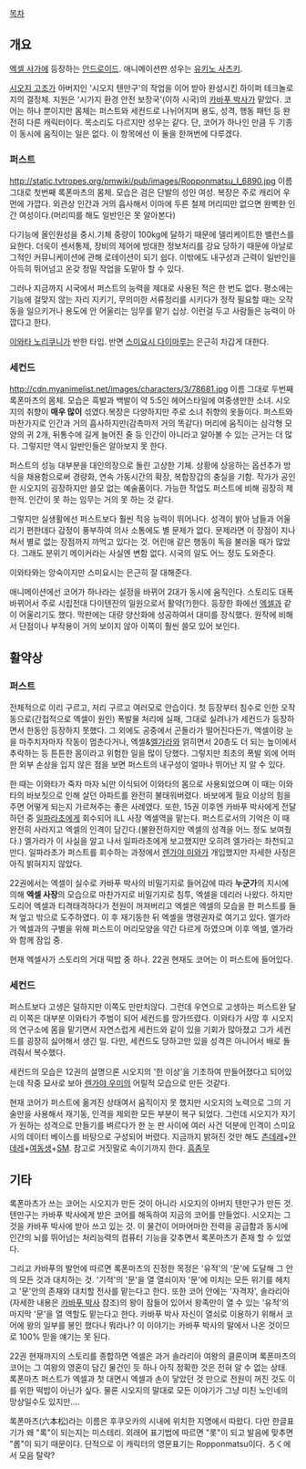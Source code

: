 [[목차]]

== 개요 ==
[[엑셀 사가]]에 등장하는 [[안드로이드]]. 애니메이션판 성우는 [[유키노 사츠키]].

[[시오지 고조]]가 아버지인 '시오지 텐만구'의 작업을 이어 받아 완성시킨 하이퍼 테크놀로지의 결정체. 지원은 '시가지 환경 안전 보장국'(이하 시국)의 [[카바푸 박사]]가 맡았다. 코어는 하나 뿐이지만 몸체는 퍼스트와 세컨드로 나뉘어지며 용도, 성격, 행동 패턴 등 완전히 다른 캐릭터이다. 목소리도 다르지만 성우는 같다. 단, 코어가 하나인 만큼 두 기종이 동시에 움직이는 일은 없다. 이 항목에선 이 둘을 한꺼번에 다루겠다.

=== 퍼스트 ===
http://static.tvtropes.org/pmwiki/pub/images/Ropponmatsu_I_6890.jpg
이름 그대로 첫번째 록폰마츠의 몸체. 모습은 검은 단발의 성인 여성. 복장은 주로 캐리어 우먼에 가깝다. 외관상 인간과 거의 흡사해서 이마에 두른 철제 머리띠만 없으면 완벽한 인간 여성이다.(머리띠를 해도 일반인은 못 알아본다)

다기능에 올인원성을 중시.기체 중량이 100kg에 달하기 때문에 델리케이트한 밸런스를 요한다. 더욱이 센서통제, 장비의 제어에 방대한 정보처리를 강요 당하기 때문에 아날로그적인 커뮤니케이션에 관해 로테이션이 되기 쉽다. 이밖에도 내구성과 근력이 일반인을 아득히 뛰어넘고 온갖 정밀 작업을 도맡아 할 수 있다. 

그러나 지금까지 시국에서 퍼스트의 능력을 제대로 사용된 적은 한 번도 없다. 평소에는 기능에 걸맞지 않는 자리 지키기, 무의미한 서류정리를 시키다가 정작 필요할 때는 오작동을 일으키거나 용도에 안 어울리는 임무를 맡기 십상. 이런걸 두고 사람들은 능력이 아깝다고 한다.

[[이와타 노리쿠니]]가 반한 타입. 반면 [[스미요시 다이마루]]는 은근히 차갑게 대한다.

=== 세컨드 ===
http://cdn.myanimelist.net/images/characters/3/78681.jpg
이름 그대로 두번째 록폰마츠의 몸체. 모습은 흑발과 백발이 약 5:5인 헤어스타일에 여중생만한 소녀. 시오지의 취향이 '''매우 많이''' 섞였다.복장은 다양하지만 주로 소녀 취향의 옷들이다. 퍼스트와 마찬가지로 인간과 거의 흡사하지만(감촉마저 거의 똑같다) 머리에 움직이는 삼각형 모양의 귀 2개, 뒤통수에 길게 늘어진 줄 등 인간이 아니라고 알아볼 수 있는 근거는 더 많다. 그렇지만 역시 일반인들은 알아보지 못 한다. 

퍼스트의 성능 대부분을 대인의장으로 돌린 고상한 기체. 상황에 상응하는 옵션추가 방식을 채용함으로써 경량화, 연속 가동시간의 확장, 복합장갑의 충실을 기함. 작가가 공인한 시오지의 굉장하지만 쓸모 없는 예술품이다. 가능한 작업도 퍼스트에 비해 굉장히 제한적. 인간이 못 하는 임무는 거의 못 하는 것 같다.

그렇지만 실생활에선 퍼스트보다 훨씬 적응 능력이 뛰어나다. 성격이 밝아 남들과 어울리기 편한데다 감정이 풍부하여 의사 소통에도 별 문제가 없다. 문제라면 이 장점이 지나쳐서 별로 없는 장점까지 까먹고 있다는 것. 어린애 같은 행동이 독을 불러올 때가 많았다. 그래도 분위기 메이커라는 사실엔 변함 없다. 시국의 일도 어느 정도 도와준다.

이와타와는 앙숙이지만 스미요시는 은근히 잘 대해준다. 

애니메이션에선 코어가 하나라는 설정을 바뀌어 2대가 동시에 움직인다. 스토리도 대폭 바뀌어서 주로 시립전대 다이텐진의 일원으로서 활약(?)한다. 등장한 화에선 [[엑셀]]과 같이 어울리기도 했다. 막판에는 대량 양산화에 성공하여서 대미를 장식했다. 원작에 비해서 단점이나 부작용이 거의 보이지 않아 이쪽이 훨씬 쓸모 있어 보인다.

== 활약상 ==
=== 퍼스트 ===
전체적으로 이리 구르고, 저리 구르고 여러모로 안습이다. 첫 등장부터 침수로 인한 오작동으로(간접적으로 엑셀이 원인) 폭발물 처리에 실패, 그대로 실려나가 세컨드가 등장하면서 한동안 등장하지 못했다. 그 외에도 공중에서 곤돌라가 떨어진다든가, 엑셀이랑 눈을 마주치자마자 작동이 멈춘다거나, 엑셀&[[엘가라]]와 얽히면서 20층도 더 되는 높이에서 추락하는 등 튼튼한 몸이라고 위험한 일을 많이 당했다. 그렇지만 최초의 폭발 외에 어떠한 외부 손상을 입지 않은 점을 보면 퍼스트의 내구성이 얼마나 뛰어난 지 알 수 있다.

한 때는 이와타가 죽자 마자 뇌만 이식되어 이와타의 몸으로 사용되었으며 이 때는 이와타의 바보짓으로 인해 살던 아파트를 완전히 불태워버렸다. 바보에게 필요 이상의 힘을 주면 어떻게 되는지 가르쳐주는 좋은 사례였다. 또한, 15권 이후엔 카바푸 박사에게 전달하던 중 [[일파라초]]에게 회수되어 ILL 사장 엑셀역을 맡는다. 퍼스트로서의 기억은 이 때 완전히 사라지고 엑셀의 인격이 담긴다.(불완전하지만 엑셀의 성격을 어느 정도 보여줬다.) 엘가라가 이 사실을 알고 나서 일파라초에게 보고했지만 오히려 엘가라는 좌천되고 만다. 일파라초가 퍼스트를 회수하는 과정에서 [[렌가야 미와]]가 개입했지만 자세한 사정은 아직 밝혀지지 않았다.  

22권에서는 엑셀이 실수로 카바푸 박사의 비밀기지로 들어감에 따라 '''누군가'''의 지시에 의해 '''엑셀 사장'''의 모습으로 마찬가지로 비밀기지로 침투, 엑셀을 데리러 나왔다. 하지만 도리어 엑셀과 티격태격하다가 전원이 꺼져버리고 엑셀은 엑셀의 모습을 한 퍼스트를 들쳐 엎고 밖으로 도주하였다. 이 후 재기동한 뒤 엑셀을 명령권자로 여기고 있다. 엘가라가 엑셀과의 구별을 위해 퍼스트이 머리모양을 약간 다르게 하였으며 이후 엑셀, 엘가라와 함께 잠입 중.

현재 엑셀사가 스토리의 거대 떡밥 중 하나. 22권 현재도 코어는 이 퍼스트에 들어있다.

=== 세컨드 ===
퍼스트보다 고생은 덜하지만 이쪽도 만만치않다. 그런데 우연으로 고생하는 퍼스트완 달리 이쪽은 대부분 이와타가 주범이 되어 세컨드를 망가뜨렸다. 이와타가 사망 후 시오지의 연구소에 몸을 맡기면서 자연스럽게 세컨드와 같이 있을 기회가 많아졌고 그가 세컨드를 굉장히 싫어해서 생긴 일. 다만, 세컨드도 당하고만 있을 성격은 아니어서 배로 돌려줘서 복수했다. 

세컨드의 모습은 12권의 설명으론 시오지의 '한 이상'을 기초하여 만들어졌다고 되어있는데 작중 묘사로 보아 [[렌가야 우미]]의 어릴적 모습으로 만든 것같다.

현재 코어가 퍼스트에 옮겨진 상태여서 움직이지 못 했지만 시오지의 노력으로 그의 기술만을 사용해서 재기동, 인격을 제외한 모든 부분이 복구 되었다. 그런데 시오지가 자기가 원하는 성격으로 만들기를 벼르다가 한 눈 판 사이에 여러 사건 덕분에 인격이 스미요시의 데이터 베이스를 바탕으로 구성되어 버렸다. 지금까지 밝혀진 것만 해도 [[츤데레]]+[[얀데레]]+[[여동생]]+[[SM]]. 참고로 거짓말로 속이기까지 한다. [[흠좀무]]

== 기타 ==
록폰마츠가 쓰는 코어는 시오지가 만든 것이 아니라 시오지의 아버지 텐만구가 만든 것. 텐만구는 카바푸 박사에게 받은 코어를 해독하여 지금의 코어를 만들었다. 시오지는 그것을 카바푸 박사에 받아 쓰고 있는 것. 이 물건이 어마어마한 전력을 공급함과 동시에 인간의 뇌를 뛰어넘는 처리능력의 컴퓨터 기능을 갖추면서 록폰마츠가 존재 할 수 있었다.

그리고 카바푸의 발언에 따르면 록폰마츠의 진정한 목정은 '유적'의 '문'에 도달해 그 안의 모든 것과 대치하는 것. '기적'의 '문'을 열 열쇠이자 '문'에 미치는 모든 위기를 헤치고 '문'안의 존재와 대치할 전사를 맡는다고 한다. 또한 코어 안에는 '자격자', 솔라리아(자세한 내용은 [[카바푸 박사]] 참조)의 왕이 잠들어 있어서 왕족만이 열 수 있는 '유적'의 마지막 '문'을 열 역할도 맡는다고 한다. 카바푸 박사 자신이 열쇠로 이용하기 위해서 코어에 왕의 일부를 봉인 했다나 뭐라나? 이 이야기는 카바푸 박사의 말에서 나온 것이므로 100% 믿을 얘기는 못 된다.

22권 현재까지의 스토리를 종합하면 엑셀은 과거 솔라리아 여왕의 클론이며 록폰마츠의 코어는 그 여왕의 영혼이 담긴 물건인 듯 하나 아직 정확한 것은 전혀 알 수 없는 상태. 록폰마츠 퍼스트가 엑셀과 첫 대면시 엑셀과 손이 닿았던 것 만으로 전원이 꺼진 것도 이를 위한 떡밥이 아닌가 싶다. 물론 시오지의 말대로 모든 이야기가 그냥 미친 노인네의 망상일수도 있지만….

록폰마츠(六本松)라는 이름은 후쿠오카의 시내에 위치한 지명에서 따왔다. 다만 한글표기가 왜 "록"이 되는지는 미스테리. 외래어 표기법에 따르면 "롯"이 되고 발음에 맞추면 "롭"이 되기 때문이다. 단적으로 이 캐릭터의 영문표기는 Ropponmatsu이다. ろく에서 모음 탈락?
